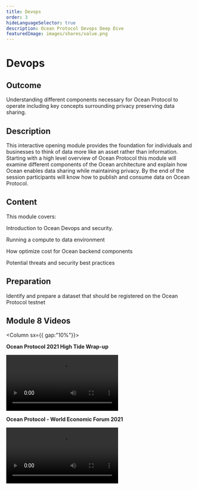 ```yaml
---
title: Devops
order: 3
hideLanguageSelector: true
description: Ocean Protocol Devops Deep Dive
featuredImage: images/shares/value.png
---
```


# Devops

## Outcome

Understanding different components necessary for Ocean Protocol to operate including key concepts surrounding privacy preserving data sharing.

## Description

This interactive opening module provides the foundation for individuals and businesses to think of data more like an asset rather than information. Starting with a high level overview of Ocean Protocol this module will examine different components of the Ocean architecture and explain how Ocean enables data sharing while maintaining privacy. By the end of the session participants will know how to publish and consume data on Ocean Protocol.

## Content

This module covers:

<Process>
Introduction to Ocean Devops and security.

Running a compute to data environment

How optimize cost for Ocean backend components

Potential threats and security best practices

</Process>

## Preparation

Identify and prepare a dataset that should be registered on the Ocean Protocol testnet

## Module 8 Videos

<Column sx={{ gap:"10%"}}>

<Box>

**Ocean Protocol 2021 High Tide Wrap-up**

<Video src="https://www.youtube.com/embed/BS1d6dir2_U" />

</Box>

<Box>

**Ocean Protocol - World Economic Forum 2021**

<Video src="https://www.youtube.com/embed/etv7r3BE7kU" />

</Box>

</Column>
